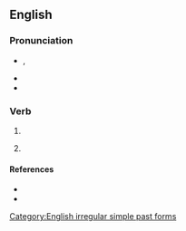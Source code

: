 ==English==

===Pronunciation===
* {{enPR|ə-wōk'}}, {{IPA|en|/əˈwəʊk/}}
* {{audio|en|En-us-awoke.ogg|Audio (US)}}
* {{rhymes|en|əʊk|s=2}}

===Verb===
{{head|en|verb form}}

# {{en-simple past of|awake}}
# {{lb|en|rare}} {{past participle of|en|awake|nocat=1}}

====References====
* {{R:American Heritage 2000|awoke}}
* {{R:Dictionary.com|awoke}}

[[Category:English irregular simple past forms]]